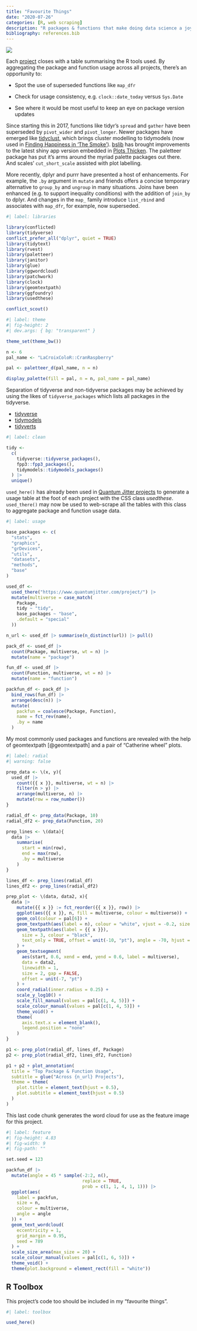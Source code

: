 ```yaml
---
title: "Favourite Things"
date: "2020-07-26"
categories: [R, web scraping]
description: "R packages & functions that make doing data science a joy based on usage across projects"
bibliography: references.bib
---
```


![](feature-1.png){fig-alt="Wordcloud emphasising this site's most used R packages and functions"}

Each [project](/project/) closes with a table summarising the R tools used. By aggregating the package and function usage across all projects, there's an opportunity to:

-   Spot the use of superseded functions like `map_dfr`

-   Check for usage consistency, e.g. `clock::date_today` versus `Sys.Date`

-   See where it would be most useful to keep an eye on package version updates

Since starting this in 2017, functions like tidyr's `spread` and `gather` have been superseded by `pivot_wider` and `pivot_longer`. Newer packages have emerged like [tidyclust](https://github.com/EmilHvitfeldt/tidyclust), which brings cluster modelling to tidymodels (now used in [Finding Happiness in 'The Smoke'](https://www.quantumjitter.com/project/happiness/)). [bslib](https://rstudio.github.io/bslib/) has brought improvements to the latest shiny app version embedded in [Plots Thicken](https://www.quantumjitter.com/project/thicken/). The paletteer package has put it's arms around the myriad palette packages out there. And scales' `cut_short_scale` assisted with plot labelling.

More recently, dplyr and purrr have presented a host of enhancements. For example, the `.by` argument in `mutate` and friends offers a concise temporary alternative to `group_by` and `ungroup` in many situations. Joins have been enhanced (e.g. to support inequality conditions) with the addition of `join_by` to dplyr. And changes in the `map_` family introduce `list_rbind` and associates with `map_dfr`, for example, now superseded.

```r
#| label: libraries

library(conflicted)
library(tidyverse)
conflict_prefer_all("dplyr", quiet = TRUE)
library(tidytext)
library(rvest)
library(paletteer)
library(janitor)
library(glue)
library(ggwordcloud)
library(patchwork)
library(clock)
library(geomtextpath)
library(ggfoundry)
library(usedthese)

conflict_scout()
```

```r
#| label: theme
#| fig-height: 2
#| dev.args: { bg: "transparent" }

theme_set(theme_bw())

n <- 6
pal_name <- "LaCroixColoR::CranRaspberry"

pal <- paletteer_d(pal_name, n = n)

display_palette(fill = pal, n = n, pal_name = pal_name)
```

Separation of tidyverse and non-tidyverse packages may be achieved by using the likes of `tidyverse_packages` which lists all packages in the tidyverse.

-   [tidyverse](https://www.tidyverse.org/packages/)
-   [tidymodels](https://www.tidymodels.org/packages/)
-   [tidyverts](https://tidyverts.org)

```r
#| label: clean

tidy <-
  c(
    tidyverse::tidyverse_packages(),
    fpp3::fpp3_packages(),
    tidymodels::tidymodels_packages()
  ) |>
  unique()
```

`used_here()` has already been used in [Quantum Jitter projects](https://www.quantumjitter.com/project/) to generate a usage table at the foot of each project with the CSS class *usedthese*. `used_there()` may now be used to web-scrape all the tables with this class to aggregate package and function usage data.

```r
#| label: usage

base_packages <- c(
  "stats",
  "graphics",
  "grDevices",
  "utils",
  "datasets",
  "methods",
  "base"
)

used_df <-
  used_there("https://www.quantumjitter.com/project/") |>
  mutate(multiverse = case_match(
    Package,
    tidy ~ "tidy",
    base_packages ~ "base",
    .default = "special"
  ))

n_url <- used_df |> summarise(n_distinct(url)) |> pull()

pack_df <- used_df |>
  count(Package, multiverse, wt = n) |>
  mutate(name = "package")

fun_df <- used_df |>
  count(Function, multiverse, wt = n) |>
  mutate(name = "function")

packfun_df <- pack_df |>
  bind_rows(fun_df) |>
  arrange(desc(n)) |>
  mutate(
    packfun = coalesce(Package, Function),
    name = fct_rev(name),
    .by = name
  )
```

My most commonly used packages and functions are revealed with the help of geomtextpath [@geomtextpath] and a pair of "Catherine wheel" plots.

```r
#| label: radial
#| warning: false

prep_data <- \(x, y){
  used_df |>
    count({{ x }}, multiverse, wt = n) |>
    filter(n > y) |>
    arrange(multiverse, n) |>
    mutate(row = row_number())
}

radial_df <- prep_data(Package, 10)
radial_df2 <- prep_data(Function, 20)

prep_lines <- \(data){
  data |>
    summarise(
      start = min(row),
      end = max(row),
      .by = multiverse
    )
}

lines_df <- prep_lines(radial_df)
lines_df2 <- prep_lines(radial_df2)

prep_plot <- \(data, data2, x){
  data |>
    mutate({{ x }} := fct_reorder({{ x }}, row)) |>
    ggplot(aes({{ x }}, n, fill = multiverse, colour = multiverse)) +
    geom_col(colour = pal[6]) +
    geom_textpath(aes(label = n), colour = "white", vjust = -0.2, size = 3) +
    geom_textpath(aes(label = {{ x }}),
      size = 3, colour = "black",
      text_only = TRUE, offset = unit(-10, "pt"), angle = -70, hjust = 1
    ) +
    geom_textsegment(
      aes(start, 0.6, xend = end, yend = 0.6, label = multiverse),
      data = data2,
      linewidth = 1,
      size = 2, gap = FALSE,
      offset = unit(-7, "pt")
    ) +
    coord_radial(inner.radius = 0.25) +
    scale_y_log10() +
    scale_fill_manual(values = pal[c(1, 4, 5)]) +
    scale_colour_manual(values = pal[c(1, 4, 5)]) +
    theme_void() +
    theme(
      axis.text.x = element_blank(),
      legend.position = "none"
    )
}

p1 <- prep_plot(radial_df, lines_df, Package)
p2 <- prep_plot(radial_df2, lines_df2, Function)

p1 + p2 + plot_annotation(
  title = "Top Package & Function Usage",
  subtitle = glue("Across {n_url} Projects"),
  theme = theme(
    plot.title = element_text(hjust = 0.5),
    plot.subtitle = element_text(hjust = 0.5)
  )
)
```

This last code chunk generates the word cloud for use as the feature image for this project.

```r
#| label: feature
#| fig-height: 4.83
#| fig-width: 9
#| fig-path: ""

set.seed = 123

packfun_df |>
  mutate(angle = 45 * sample(-2:2, n(), 
                             replace = TRUE, 
                             prob = c(1, 1, 4, 1, 1))) |>
  ggplot(aes(
    label = packfun,
    size = n,
    colour = multiverse,
    angle = angle
  )) +
  geom_text_wordcloud(
    eccentricity = 1,
    grid_margin = 0.95,
    seed = 789
  ) +
  scale_size_area(max_size = 20) +
  scale_colour_manual(values = pal[c(1, 6, 5)]) +
  theme_void() +
  theme(plot.background = element_rect(fill = "white"))
```

## R Toolbox

This project's code too should be included in my "favourite things".

```r
#| label: toolbox

used_here()
```
